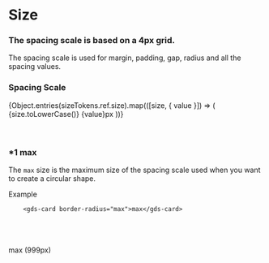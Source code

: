 

<Meta title="Style/Size" />

# Size

### The spacing scale is based on a 4px grid.

The spacing scale is used for margin, padding, gap, radius and all the spacing values.

### Spacing Scale
<gds-grid columns={Object.keys(sizeTokens.ref.size).length} gap="xs" width="100%" auto-columns="80">
{Object.entries(sizeTokens.ref.size).map(([size, { value }]) => (
<gds-card padding="s" border-radius="l" key={size}>
    <gds-flex gap="l" align-items="center" flex-direction="column">
        <gds-card variant="secondary" padding="s" width="100%" box-sizing="border-box">
            <gds-flex align-items="center" justify-content="center" flex-direction="column">
                <gds-text>{size.toLowerCase()}</gds-text>
                <gds-text tag="small" color="secondary/0.4">{value}px</gds-text>
            </gds-flex>
        </gds-card>
        <gds-card 
            height={value + 'px'}
            max-height="400px"
            padding="0"
            width="100%"
            border="0"
            variant="tertiary">
        </gds-card>
    </gds-flex>
</gds-card>
))}
</gds-grid>
 
 <br />
 <br />
 <br />

 ### *1 max
 The `max` size is the maximum size of the spacing scale used when you want to create a circular shape.

 Example
```
    <gds-card border-radius="max">max</gds-card>
```

 <br />
 <br />
 <br />

<gds-card variant="tertiary" border-radius="max" width="200px">
    <gds-flex align-items="center" justify-content="center"  height="200px">
        <gds-text tag="h5">max (999px)</gds-text>
    </gds-flex>
</gds-card>
 